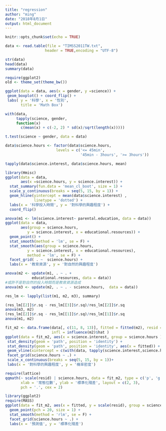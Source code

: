 ```yaml
---
title: "regression"
author: "ming"
date: "2018年8月1日"
output: html_document
---
```


```r
knitr::opts_chunk$set(echo = TRUE)
```

```r
data <- read.table(file = "TIMSS2011TW.txt", 
                  header = TRUE,encoding = "UTF-8")
```

```r
str(data)
head(data)
summary(data)
```

```r
require(ggplot2)
old <- theme_set(theme_bw())
```

```r
ggplot(data = data, aes(x = gender, y =science)) +
 geom_boxplot() + coord_flip() +
 labs( y = '科學', x = '性別', 
       title = 'Math Box')
```

```r
with(data, 
     tapply(science, gender,
     function(x) 
       c(mean(x) + c(-2, 2) * sd(x)/sqrt(length(x)))))
```

```r
t.test(science ~ gender, data = data)
```

```r
data$science.hours <- factor(data$science.hours, 
                       levels = c('<= 45min',
                                  '45min - 3hours', '>= 3hours'))
```

```r
tapply(data$science.interest, data$science.hours, mean)
```

```r
library(Hmisc)
ggplot(data = data, 
       aes(x =science.hours, y = science.interest)) +
  stat_summary(fun.data = 'mean_cl_boot', size = 1) +
  scale_y_continuous(breaks = seq(5, 15, by = 1)) +
  geom_hline(yintercept = mean(data$science.interest) , 
             linetype = 'dotted') +
  labs(x = '科學投入時間', y = '對科學的興趣程度') +
  coord_flip()
```

```r
anova(m1 <- lm(science.interest~ parental.education, data = data))
ggplot(data = data, 
       aes(group = science.hours, 
          y = science.interest, x = educational.resources)) +
  geom_point() +
  stat_smooth(method = 'lm', se = F) +
  stat_smooth(aes(group = science.hours, 
          y = science.interest, x = educational.resources), 
          method = 'lm', se = F) + 
  facet_grid( . ~  science.hours) +
  labs(x = '教育資源', y = '對自然的興趣程度')
```

```r
anova(m2 <- update(m1, . ~ . + 
            educational.resources, data = data))
#或許不是對自然的投入時間而是教育資源造成
anova(m3 <- update(m2, . ~ . - science.hours,  data = data))
```

```r
res_lm <- lapply(list(m1, m2, m3), summary)

(res_lm[[2]]$r.sq - res_lm[[3]]$r.sq)/res_lm[[2]]$r.sq
anova(m3, m2)
(res_lm[[2]]$r.sq - res_lm[[1]]$r.sq)/res_lm[[1]]$r.sq
anova(m1, m2)
```


```r
fit_m2 <- data.frame(data[, c(11, 8, 13)], fitted = fitted(m2), resid = resid(m2),
                     infl = influence(m2)$hat )
ggplot(data = fit_m2, aes(x = science.interest, group = science.hours )) +
 stat_density(geom = 'path', position = 'identity') +
 stat_density(geom = 'path', position = 'identity', aes(x = fitted)) +
 geom_vline(xintercept = c(with(data, tapply(science.interest,science.hours, mean))), linetype = 'dotted')+
 facet_grid(science.hours ~ .) +
 scale_x_continuous(breaks = seq(5, 15, by = 1))+
 labs(x = '對科學的興趣程度', y = '機率密度')
```

```r
require(lattice)
qqmath(~ scale(resid) | science.hours, data = fit_m2, type = c('p', 'g', 'r'),
       xlab = '常態位數', ylab = '標準化殘差', layout = c(2, 3),
       pch = '.', cex = 2)
```

```r
library(ggplot2)
require(MASS)
ggplot(data = fit_m2, aes(x = fitted, y = scale(resid), group = science.hours )) +
  geom_point(pch = 20, size = 1) +
  stat_smooth(method = 'rlm', se = F) +
  facet_grid(science.hours ~ .) +
  labs(x = '預測值', y = '標準化殘差')
```
